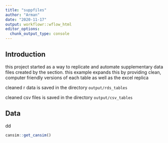 ```yaml
---
title: "suppfiles"
author: "Arman"
date: "2020-11-17"
output: workflowr::wflow_html
editor_options:
  chunk_output_type: console
---
```


## Introduction

this project started as a way to replicate and automate supplementary data files created by the section. this example expands this by providing clean, computer friendly versions of each table as well as the excel replica

cleaned r data is saved in the directory `output/rds_tables`

cleaned csv files is saved in the directory `output/csv_tables`

## Data

dd

```r
cansim::get_cansim()

```
